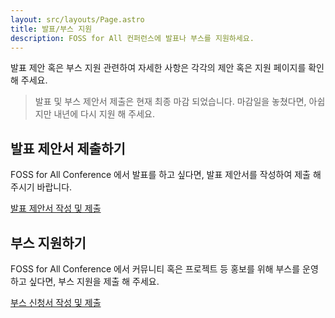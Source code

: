 ```yaml
---
layout: src/layouts/Page.astro
title: 발표/부스 지원
description: FOSS for All 컨퍼런스에 발표나 부스를 지원하세요.
---
```


발표 제안 혹은 부스 지원 관련하여 자세한 사항은 각각의 제안 혹은 지원 페이지를 확인 해 주세요.

> 발표 및 부스 제안서 제출은 현재 최종 마감 되었습니다. 마감일을 놓쳤다면, 아쉽지만 내년에 다시 지원 해 주세요.


<div class="fixed-grid has-2-cols-desktop has-2-cols-tablet has-1-cols-mobile">
  <div class="grid">
    <div class="cell">
    <div class="card">
  <div class="card-content">
    <h2 class="title">
      발표 제안서 제출하기
    </h2>
    <p>FOSS for All Conference 에서 발표를 하고 싶다면, 발표 제안서를 작성하여 제출 해 주시기 바랍니다.</p>
  </div>
  <footer class="card-footer">
    <a href="https://pretalx.fossforall.org/2025/" class="card-footer-item">발표 제안서 작성 및 제출</a>
  </footer>
</div>
    </div>
    <div class="cell">
    <div class="card">
  <div class="card-content">
    <h2 class="title">
      부스 지원하기
    </h2>
    <p>FOSS for All Conference 에서 커뮤니티 혹은 프로젝트 등 홍보를 위해 부스를 운영하고 싶다면, 부스 지원을 제출 해 주세요.</p>
  </div>
  <footer class="card-footer">
    <a href="https://pretalx.fossforall.org/2025-call-for-booths/" class="card-footer-item">부스 신청서 작성 및 제출</a>
  </footer>
</div>
    </div>
  </div>
</div>

